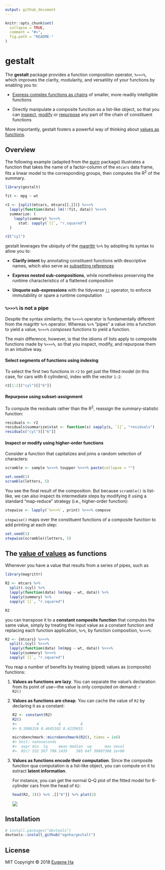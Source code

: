 ```yaml
---
output: github_document
---
```


<!-- README.md is generated from README.Rmd. Please edit that file -->

```r
knitr::opts_chunk$set(
  collapse = TRUE,
  comment = "#>",
  fig.path = "README-"
)
```

# gestalt

The **gestalt** package provides a function composition operator, `%>>>%`, which
improves the clarity, modularity, and versatility of your functions by enabling
you to:

 - [Express complex functions as chains](#overview) of smaller, more readily
   intelligible functions
   
 - Directly manipulate a composite function as a list-like object, so that you
   can [inspect](#inspect-or-modify-using-higher-order-functions),
   [modify](#inspect-or-modify-using-higher-order-functions) or
   [repurpose](#repurpose-using-subset-assignment) any part of the chain of
   constituent functions

More importantly, gestalt fosters a powerful way of thinking about
[values as functions](#the-value-of-values-as-functions).

## Overview

The following example (adapted from the [purrr](https://purrr.tidyverse.org)
package) illustrates a function that takes the name of a factor-column of the
`mtcars` data frame, fits a linear model to the corresponding groups, then
computes the R<sup>2</sup> of the summary.

```r
library(gestalt)

fit <- mpg ~ wt

r2 <- {split(mtcars, mtcars[[.]])} %>>>%
  lapply(function(data) lm(!!fit, data)) %>>>%
  summarize: (
    lapply(summary) %>>>%
      stat: sapply(`[[`, "r.squared")
  )

r2("cyl")
```

gestalt leverages the ubiquity of the [magrittr](https://magrittr.tidyverse.org)
`%>%` by adopting its syntax to allow you to:

- **Clarify intent** by annotating constituent functions with descriptive names,
  which also serve as
  [subsetting references](#repurpose-using-subset-assignment)
  
- **Express nested sub-compositions**, while nonetheless preserving the runtime 
  characteristics of a flattened composition
  
- **Unquote sub-expressions** with the tidyverse
  [`!!`](http://rlang.r-lib.org/reference/quasiquotation.html) operator, to
  enforce immutability or spare a runtime computation

### `%>>>%` is not a pipe

Despite the syntax similarity, the `%>>>%` operator is fundamentally different
from the magrittr `%>%` operator. Whereas `%>%` ”pipes” a value into a function
to yield a value, `%>>>%` _composes_ functions to yield a function.

The main difference, however, is that the idioms of lists apply to composite
functions made by `%>>>%`, so that you inspect, modify, and repurpose them in an
intuitive way.

#### Select segments of functions using indexing

To select the first two functions in `r2` to get just the fitted model (in this
case, for cars with 6 cylinders), index with the vector `1:2`:

```r
r2[1:2]("cyl")[["6"]]
```

#### Repurpose using subset-assignment

To compute the residuals rather than the R<sup>2</sup>, reassign the
summary-statistic function:

```r
residuals <- r2
residuals$summarize$stat <- function(s) sapply(s, `[[`, "residuals")
residuals("cyl")[["6"]]
```
    
#### Inspect or modify using higher-order functions

Consider a function that capitalizes and joins a random selection of characters:

```r
scramble <- sample %>>>% toupper %>>>% paste(collapse = "")

set.seed(1)
scramble(letters, 5)
```

You see the final result of the composition. But because `scramble()` is
list-like, we can also inspect its intermediate steps by modifying it using a
standard “map-reduce” strategy (i.e., higher-order function):

```r
stepwise <- lapply(`%>>>%`, print) %>>>% compose
```

`stepwise()` maps over the constituent functions of a composite function to
add printing at each step:

```r
set.seed(1)
stepwise(scramble)(letters, 5)
```

## The [value of values](https://youtu.be/-6BsiVyC1kM) as functions

Whenever you have a value that results from a series of pipes, such as

```r
library(magrittr)

R2 <- mtcars %>% 
  split(.$cyl) %>% 
  lapply(function(data) lm(mpg ~ wt, data)) %>% 
  lapply(summary) %>% 
  sapply(`[[`, "r.squared")

R2
```

you can transpose it to a **constant composite function** that computes the same
value, simply by treating the input value as a constant function and replacing
each function application, `%>%`, by function composition, `%>>>%`:

```r
R2 <- {mtcars} %>>>% 
  split(.$cyl) %>>>%
  lapply(function(data) lm(mpg ~ wt, data)) %>>>%
  lapply(summary) %>>>%
  sapply(`[[`, "r.squared")
```

You reap a number of benefits by treating (piped) values as (composite)
functions:

 1. **Values as functions are lazy**. You can separate the value’s declaration
    from its point of use—the value is only computed on demand:
    ```r
    R2()
    ```
    
 2. **Values as functions are cheap**. You can cache the value of `R2` by
    declaring it as a constant:
    ```r
    R2 <- constant(R2)
    R2()
    #>         4         6         8 
    #> 0.5086326 0.4645102 0.4229655
    
    microbenchmark::microbenchmark(R2(), times = 1e6)  
    #> Unit: nanoseconds
    #>  expr min  lq     mean median  uq      max neval
    #>  R2() 532 567 709.1435    585 647 39887308 1e+06
    ```
  
 2. **Values as functions encode their computation**. Since the composite
    function qua computation is a list-like object, you can compute on it
    to extract **latent information**.
    
    For instance, you can get the normal Q–Q plot of the fitted model for
    6-cylinder cars from the head of `R2`:
    ```r
    head(R2, 3)() %>% .[["6"]] %>% plot(2)
    ```
    <img src="inst/images/plot.svg"/>

## Installation

```r
# install.packages("devtools")
devtools::install_github("egnha/gestalt")
```



## License

MIT Copyright © 2018 [Eugene Ha](https://github.com/egnha)
